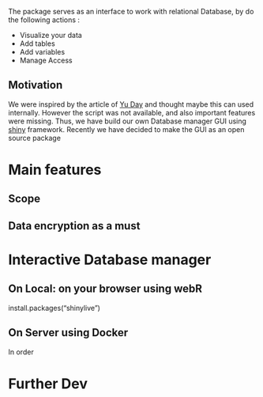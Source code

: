 
The package serves as an interface to work with relational Database, by do the following actions :

* Visualize your data
* Add tables
* Add variables
* Manage Access 

## Motivation 

We were inspired by the article of  [Yu Day](https://shanghai.hosting.nyu.edu/data/r/case-4-database-management-shiny.html) and thought maybe this can used internally. 
However the script was not available, and also important features were missing. 
Thus, we have build our own Database manager GUI using [shiny](https://shiny.posit.co/) framework. 
Recently we have decided to make the GUI as an open source package

# Main features

## Scope 

## Data encryption as a must


# Interactive Database manager 

## On Local: on your browser using webR

install.packages("shinylive")




## On Server using Docker

In order

# Further Dev









